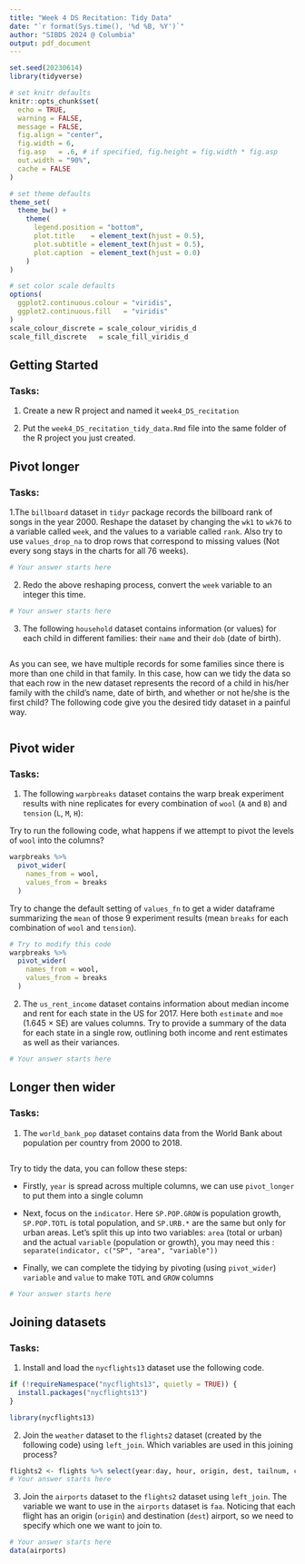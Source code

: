 ```yaml
---
title: "Week 4 DS Recitation: Tidy Data"
date: "`r format(Sys.time(), '%d %B, %Y')`"
author: "SIBDS 2024 @ Columbia" 
output: pdf_document
---
```


```r
set.seed(20230614)
library(tidyverse)

# set knitr defaults
knitr::opts_chunk$set(
  echo = TRUE,
  warning = FALSE,
  message = FALSE,
  fig.align = "center",
  fig.width = 6,
  fig.asp   = .6, # if specified, fig.height = fig.width * fig.asp
  out.width = "90%",
  cache = FALSE
)

# set theme defaults
theme_set(
  theme_bw() +
    theme(
      legend.position = "bottom",
      plot.title    = element_text(hjust = 0.5),
      plot.subtitle = element_text(hjust = 0.5),
      plot.caption  = element_text(hjust = 0.0)
    )
)

# set color scale defaults
options(
  ggplot2.continuous.colour = "viridis",
  ggplot2.continuous.fill   = "viridis"
)
scale_colour_discrete = scale_colour_viridis_d
scale_fill_discrete   = scale_fill_viridis_d
```

## Getting Started

### Tasks:

1. Create a new R project and named it `week4_DS_recitation`

2. Put the `week4_DS_recitation_tidy_data.Rmd` file into the same folder of the R project you just created. 

## Pivot longer

### Tasks:
  
1.The `billboard` dataset in `tidyr` package records the billboard rank of songs in the year 2000.
Reshape the dataset by changing the `wk1` to `wk76` to a variable called `week`, and the values to a variable called `rank`. Also try to use `values_drop_na` to drop rows that correspond to missing values (Not every song stays in the charts for all 76 weeks).   

```r
# Your answer starts here

```
  
  
2. Redo the above reshaping process, convert the `week` variable to an integer this time.
  
```r
# Your answer starts here

```


3. The following `household` dataset contains information (or values) for each child in different families: their `name` and their `dob` (date of birth).
```r

```

As you can see, we have multiple records for some families since there is more than one child in that family. In this case, how can we tidy the data so that each row in the new dataset represents the record of a child in his/her family with the child's name, date of birth, and whether or not he/she is the first child? The following code give you the desired tidy dataset in a painful way.

```r


```


## Pivot wider

### Tasks:

1. The following `warpbreaks` dataset contains the warp break experiment results with nine replicates for every combination of `wool` (`A` and `B`) and `tension` (`L`, `M`, `H`):

Try to run the following code, what happens if we attempt to pivot the levels of `wool` into the columns?

```r
warpbreaks %>% 
  pivot_wider(
    names_from = wool, 
    values_from = breaks
  )
```

Try to change the default setting of `values_fn` to get a wider dataframe summarizing the `mean` of those 9 experiment results (mean `breaks` for each combination of `wool` and `tension`).

```r
# Try to modify this code
warpbreaks %>% 
  pivot_wider(
    names_from = wool, 
    values_from = breaks
  )
```

2. The `us_rent_income` dataset contains information about median income and rent for each state in the US for 2017. Here both `estimate` and `moe` (1.645 $\times$ SE) are values columns. Try to provide a summary of the data for each state in a single row, outlining both income and rent estimates as well as their variances.
  
```r
# Your answer starts here

```


 
## Longer then wider

### Tasks:

1. The `world_bank_pop` dataset contains data from the World Bank about population per country from 2000 to 2018.

```r

```
Try to tidy the data, you can follow these steps:

  - Firstly, `year` is spread across multiple columns, we can use `pivot_longer` to put them into a single column
  
  - Next, focus on the `indicator`. Here `SP.POP.GROW` is population growth, `SP.POP.TOTL` is total population, and `SP.URB.*` are the same but only for urban areas. Let’s split this up into two variables: `area` (total or urban) and the actual `variable` (population or growth), you may need this : `separate(indicator, c("SP", "area", "variable"))`

  - Finally, we can complete the tidying by pivoting (using `pivot_wider`) `variable` and `value` to make `TOTL` and `GROW` columns


```r
# Your answer starts here

```


## Joining datasets

### Tasks:

1. Install and load the `nycflights13` dataset use the following code. 

```r
if (!requireNamespace("nycflights13", quietly = TRUE)) {
  install.packages("nycflights13")
}

library(nycflights13)
```

2. Join the `weather` dataset to the `flights2` dataset (created by the following code) using `left_join`. Which variables are used in this joining process?
  
```r
flights2 <- flights %>% select(year:day, hour, origin, dest, tailnum, carrier)
# Your answer starts here

```
  
3. Join the `airports` dataset to the `flights2` dataset using `left_join`. The variable we want to use in the `airports` dataset is `faa`. Noticing that each flight has an origin (`origin`) and destination (`dest`) airport, so we need to specify which one we want to join to.
  
```r
# Your answer starts here
data(airports)

```


  